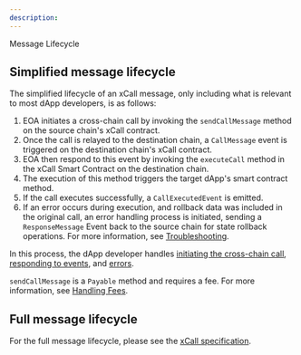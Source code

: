 ```yaml
---
description:
---
```


 Message Lifecycle

## Simplified message lifecycle

The simplified lifecycle of an xCall message, only including what is relevant to most dApp developers, is as follows:

1. EOA initiates a cross-chain call by invoking the `sendCallMessage` method on the source chain's xCall contract.
2. Once the call is relayed to the destination chain, a `CallMessage` event is triggered on the destination chain's xCall contract.
3. EOA then respond to this event by invoking the `executeCall` method in the xCall Smart Contract on the destination chain.
4. The execution of this method triggers the target dApp's smart contract method.
5. If the call executes successfully, a `CallExecutedEvent` is emitted.
6. If an error occurs during execution, and rollback data was included in the original call, an error handling process is initiated, sending a `ResponseMessage` Event back to the source chain for state rollback operations. For more information, see [Troubleshooting](/cross-chain-communication/general-message-passing-xcall/guides/error-handling).

In this process, the dApp developer handles [initiating the cross-chain call](/cross-chain-communication/general-message-passing-xcall/quickstart/sending-a-message#sending-a-message), [responding to events](/cross-chain-communication/general-message-passing-xcall/quickstart/sending-a-message#fetching-event-in-source-chain), and [errors](/cross-chain-communication/general-message-passing-xcall/guides/error-handling).

`sendCallMessage` is a `Payable` method and requires a fee. For more information, see [Handling Fees](/cross-chain-communication/general-message-passing-xcall/explanations/fees).

## Full message lifecycle

For the full message lifecycle, please see the [xCall specification](https://github.com/icon-project/xcall-multi/blob/main/docs/adr/xcall.md).
